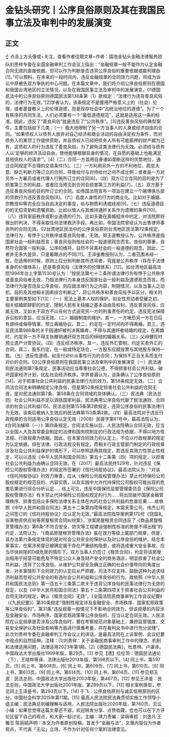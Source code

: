 # 金钻头研究丨公序良俗原则及其在我国民事立法及审判中的发展演变
## 正文
☝ 点击上方头像或+关注，查看作者往期文章~作者：国浩金钻头金融法律服务团队刘贵祥专委在全国金融审判工作会议上指出：“金融规章一般不能作为认定金融合同无效的直接依据，但可以作为判断是否违背公序良俗的重要依据或裁判理由[1]。”可以预料，在未来的一段时间内，违反金融规章的合同效力问题，将成为诉讼中原被告双方争执的中心问题。在本篇文章中，我们将介绍公序良俗原则在德国和我国台湾地区的立法情况，以及在我国民事立法及审判中的发展演变。01德国民法中的公序良俗原则德国民法第138条第（1）款规定：“法律行为违背善良风俗的，法律行为无效。”[2]学者认为，该条规定不是援用严格意义上的（社会）伦理，或者基督教义上的伦理道德，而是现存社会中“占统治地位的道德”。为了一个有秩序的共同生活，人们必须要有一个“最低道德规范”，这就是适用这一条的标准。因此，违反了“善良风俗”就是违反了“公共秩序”。[3]违反善良风俗的典型案件，主要包括如下几类：（一）极大地限制了另一方当事人的人身或经济自由的合同。“如果债权人以债务人放弃对自己经济和商业活动的自由决定权为条件，而对债务人的某项工作提供资助，并且债权人已经把债务人所有可能抵押的财产据为己有，这债权人的行为违反了善良风俗。为了避免这类法律行为无效，必须给与债务人以‘足够的经济活动自由，使他能够根据自身的情况，在自愿的基础上也能满足其他债权人的请求’”。[4]（二）合同一方滥用自身诸如垄断这样的优势地位，通过合同规定不合理的交易条件[5]。（三）一方利用另外一方的不利地位、疏忽大意、缺乏判断力等订立的合同，导致给付与对待给付之间不成比例；或者是一方对另外一方雇员或者代理人行贿所订立的合同[6]。（四）双方订立合同的目的是为了损害第三方的利益，或者应当预见到合同会损害第三方的利益[7]。（五）双方基于违反善良风俗的目的所订立的合同。如帝国法院宣布一项旨在建立一个赌博俱乐部的贷款行为违反善良风俗[8]。（六）高度人身性的行为的商业化。比如对于婚姻、宗教信仰等完全应当自由决定的事宜，给与物质利诱或歧视[9]。（七）违反道德目的的无偿资助和遗嘱资助。比如以情人与其维持通奸关系作为遗赠的条件[10]。（八）违背家庭秩序或职业道德的行为。比如夫妻在离婚程序中约定，对法院即将做出的判决，不得采取任何法律救济手段。再比如，帝国法院曾经认为出售律师事务所的合同无效。02台湾地区民法中的公序良俗原则台湾地区民法第72条规定，法律行为，有悖于公共秩序或善良风俗者，无效。郑玉波教授认为，公共秩序是指国家社会一般利益而言；善良风俗则指社会的一般道德观念而言。良俗的尊重，自然符合国家一般利益，公序的维持，自然不背离社会的一般道德的观念。因此，二者并无多大差异，只是着眼点的不同[11]。王泽鉴教授则认为，二者范围未经一致，在适用的时候，原则上应分别判断其所违背者，究竟是公共秩序（存在于法律本身的价值体系），还是善良风俗（法律外的伦理体系）[12]。如台湾地区最高法院1994年台上字第1530号认为：“按民法第七十二条所谓法律行为有悖于公共秩序或善良风俗者无效，乃指法律行为本身违反国家社会一般利益及道德观念而言。而法律行为是否违反公序良俗，则应就法律行为之内容，附随情况，以及当事人之动机、目的及其他相关因素综合判断之”，将公共秩序和善良风俗予以区分。相关的主要案例类型如下[13]：（一）宪法上基本人权的保护。如女性劳动者受雇之初，相关结婚即辞职的约定，限制人民有关结婚之基本自由及权利，违反善良风俗，应属无效。又如关于双方不以任何方式追究另一方的刑事责任的约定，违反宪法保障诉讼权的意旨，应当无效。（二）婚姻制度的维护。其一，一方唯恐另一方在日后有虐待或侮辱情事，预立离婚协议。其二，约定在一定时间内不得离婚。其三，违反民法第986条的关于因通奸被判决离婚者，不得与其通奸者结婚的规定，在离婚时，约定另一方不得主张撤销通奸双方其后的缔结的婚姻关系。（三）父母健在时预立遗产分管协议。（四）违反经济秩序。其一，违反外汇管制，约定买卖外汇的合同。其二，股东约定，在一般或特定场合，一方股东应就投票与其他股东保持一致。（五）违反性道德。如支付对价从事性行为的合同；为保持不正当关系而支付对价的合同。03公序良俗原则在我国民事立法及审判中的发展演变（一）民法通则民法通则第7条规定，民事活动应当尊重社会公德，不得损害社会公共利益，破坏国家经济计划，扰乱社会经济秩序。学界普遍认为，该条确认了公序良俗原则[14]。对于损害社会公共利益的民事法律行为的效力，第58条规定无效。（二）合同法合同法未明确规定公序良俗，但是第52条规定损害社会公共利益的合同无效，是对民法通则第7条、第58条在合同领域的具体确认。（三）民法典（民法总则）社会公共利益不足以涵括国家利益，民法典用公序良俗代替了民法通则、合同法的社会公共利益[15]。民法总则第153条第2款规定，违背公序良俗的民事法律行为无效。该条后被纳入生效后的民法典第153条第2款。（四）最高法院对于违反行政规章的合同适用公序良俗认定无效（2008）民提字第61号中，最高法院认为，《合同法解释（一）》第四条规定，合同法实施以后，人民法院确认合同无效，应当以全国人大及其常委会制定的法律和国务院制定的行政法规为依据，不得以地方性法规、行政规章为依据。因此，在本案合同效力的认定上，不应以行政规章的规定为认定依据。但在法律、行政法规没有规定，而相关行政主管部门制定的行政规章涉及社会公共利益保护的情形下，可以参照适用其规定，若违反其效力性禁止性规定，可以以违反《中华人民共和国合同法》第五十二条第（四）项的规定，以损害社会公共利益为由确认合同无效。在（2017）最高法民终529号，针对违反《保险公司股权管理办法》的规定所签署的《信托持股协议》，最高法院认为：“对该《信托持股协议》的效力审查，应从《保险公司股权管理办法》禁止代持保险公司股权规定的规范目的、内容实质，以及实践中允许代持保险公司股权可能出现的危害后果进行综合分析认定……综上可见，违反中国保险监督管理委员会《保险公司股权管理办法》有关禁止代持保险公司股权规定的行为……将出现破坏国家金融管理秩序、损害包括众多保险法律关系主体在内的社会公共利益的危害后果……故依照《中华人民共和国合同法》第五十二条第四项等规定，本案天策公司、伟杰公司之间签订的《信托持股协议》应认定为无效。”最高法院指导案例第170号《饶国礼诉某物资供应站等房屋租赁合同纠纷案》，涉案房屋租赁合同违反了《商品房屋租赁管理办法》第6条“不符合安全、防灾等工程建设强制性标准的房屋不得出租”的约定，法院认为，“《商品房屋租赁管理办法》虽在效力等级上属部门规章，但是，该办法第六条规定体现的是对社会公共安全的保护以及对公序良俗的维护。结合本案事实，在案涉房屋已被确定属于存在严重结构隐患，或将造成重大安全事故、应当尽快拆除的D级危房的情形下，双方当事人仍签订《租赁合同》，约定将该房屋出租用于经营可能危及不特定公众人身及财产安全的商务酒店，明显损害了社会公共利益、违背了公序良俗。从维护公共安全及确立正确的社会价值导向的角度出发，对本案情形下合同效力的认定应从严把握，司法不应支持、鼓励这种为追求经济利益而忽视公共安全的有违社会公共利益和公序良俗的行为。故依照《中华人民共和国民法总则》第一百五十三条第二款关于违背公序良俗的民事法律行为无效的规定，以及《中华人民共和国合同法》第五十二条第四项关于损害社会公共利益的合同无效的规定，确认《租赁合同》无效”。《全国法院民商事审判工作会议纪要》（《九民纪要》）第30条规定“强制性规定涉及金融安全、市场秩序、国家宏观政策等公序良俗的”，第31条“违反规章一般情况下不影响合同效力，但该规章的内容涉及金融安全、市场秩序、国家宏观政策等公序良俗的，应当认定合同无效。人民法院在认定规章是否涉及公序良俗时，要在考察规范对象基础上，兼顾监管强度、交易安全保护以及社会影响等方面进行慎重考量，并在裁判文书中进行充分说理”。此次刘贵祥专委在金融审判工作会议上的讲话，是最高法院在上诉案例、会议纪要中观点的自然延伸。注释：[1]刘贵祥：关于金融民商事审判工作中的理念、机制和法律适用问题，法律适用2023年第1期。[2]《德国民法典》，杜景林、卢谌译，中国政法大学出版社1999年版，第29页。[3] 参见【德】拉伦茨：德国民法通论（下），王晓晔等译，法律出版社2013年版，第596页以下。[4] 同上书，第597页。[5] 同上书，第608页。[6] 同上书，第609页。[7] 同上书，第610页。[8] 同上书，第613页。[9] 同上书，第614页。[10] 同上书，第614页。[11] 参见郑玉波：民法总则，中国政法大学出版社2003年版，第467页。[12] 参见王泽鉴：民法总则，中国政法大学出版社2001年版，第289页以下。[13] 相关案例类型，参见同上王泽鉴书，第293页以下。[14] 于飞：公序良俗原则与诚实信用原则的区分，中国社会科学2015年第11期。[15] 最高人民法院民法典贯彻实施工作领导小组主编：民法典总则编理解与适用，人民法院出版社2020年版，第760页。无讼小编：如果您觉得这篇文章还不错，欢迎转发分享、点赞收藏，您也可以在下方评论区留下自己的观点，和大家一起讨论。主编：靖力责编：梁萌审核：刘逸凡 王雅玉 陈丽娟声明：本文为作者原创投稿，首发于“金融与法”，文章内容仅为作者观点，不代表「无讼」立场，不作为针对任何个案的法律意见。